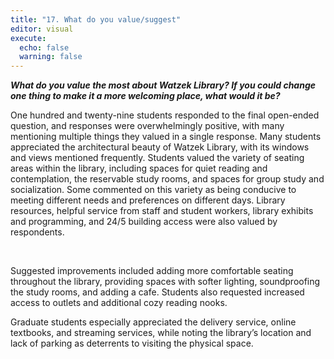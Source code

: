```yaml
---
title: "17. What do you value/suggest"
editor: visual
execute:
  echo: false
  warning: false
---
```


***What do you value the most about Watzek Library? If you could change one thing to make it a more welcoming place, what would it be?***

One hundred and twenty-nine students responded to the final open-ended question, and responses were overwhelmingly positive, with many mentioning multiple things they valued in a single response. Many students appreciated the architectural beauty of Watzek Library, with its windows and views mentioned frequently. Students valued the variety of seating areas within the library, including spaces for quiet reading and contemplation, the reservable study rooms, and spaces for group study and socialization. Some commented on this variety as being conducive to meeting different needs and preferences on different days. Library resources, helpful service from staff and student workers, library exhibits and programming, and 24/5 building access were also valued by respondents.

\

Suggested improvements included adding more comfortable seating throughout the library, providing spaces with softer lighting, soundproofing the study rooms, and adding a cafe. Students also requested increased access to outlets and additional cozy reading nooks.

Graduate students especially appreciated the delivery service, online textbooks, and streaming services, while noting the library’s location and lack of parking as deterrents to visiting the physical space.
